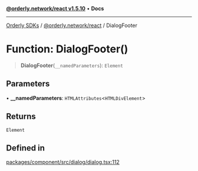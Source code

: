 [**@orderly.network/react v1.5.10**](/sdks/tech-doc/@orderly.network/react/README) • **Docs**

***

[Orderly SDKs](/sdks/tech-doc/packages) / [@orderly.network/react](/sdks/tech-doc/@orderly.network/react/README) / DialogFooter

# Function: DialogFooter()

> **DialogFooter**(`__namedParameters`): `Element`

## Parameters

• **\_\_namedParameters**: `HTMLAttributes`\<`HTMLDivElement`\>

## Returns

`Element`

## Defined in

[packages/component/src/dialog/dialog.tsx:112](https://github.com/OrderlyNetwork/js-sdk/blob/554ae704783e3b83c40bb234a899e8f02987d9b6/packages/component/src/dialog/dialog.tsx#L112)
